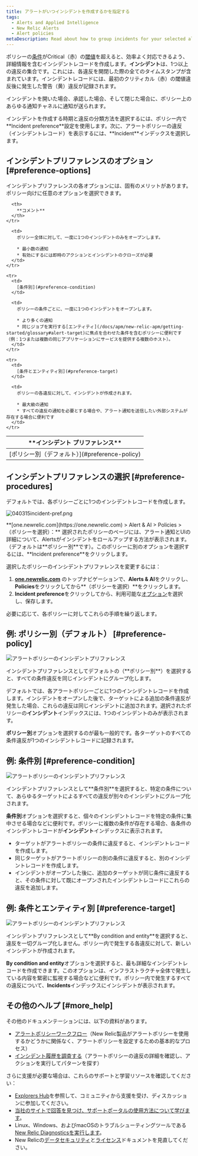```yaml
---
title: アラートがいつインシデントを作成するかを指定する
tags:
  - Alerts and Applied Intelligence
  - New Relic Alerts
  - Alert policies
metaDescription: Read about how to group incidents for your selected alert policy and select your incident preference. The default is "by policy."
---
```


ポリシーの[条件](/docs/alerts/new-relic-alerts-beta/configuring-alert-policies/define-alert-conditions)がCritical（赤）の[閾値](/docs/alerts/new-relic-alerts-beta/configuring-alert-policies/define-thresholds-trigger-alert)を超えると、効率よく対応できるよう、詳細情報を含むインシデントレコードを作成します。**インシデント**は、1つ以上の違反の集合です。これには、各違反を開閉した際の全てのタイムスタンプが含まれています。インシデントレコードには、最初のクリティカル（赤）の閾値違反後に発生した警告（黄）違反が記録されます。

インシデントを開いた場合、承認した場合、そして閉じた場合に、ポリシー上のあらゆる通知チャネルに通知が送られます。

<Callout variant="tip">
  インシデントを作成する時期と違反の分類方法を選択するには、ポリシー内で**Incident preference**設定を使用します。次に、アラートポリシーの違反（インシデントレコード）を表示するには、**Incident**インデックスを選択します。
</Callout>

## インシデントプリファレンスのオプション [#preference-options]

インシデントプリファレンスの各オプションには、固有のメリットがあります。ポリシー向けに任意のオプションを選択できます。

<table>
  <thead>
    <tr>
      <th width={200}>
        **インシデント  
        プリファレンス**
      </th>

      <th>
        **コメント**
      </th>
    </tr>
  </thead>

  <tbody>
    <tr>
      <td>
        [ポリシー別（デフォルト）](#preference-policy)
      </td>

      <td>
        ポリシー全体に対して、一度に1つのインシデントのみをオープンします。

        * 最小数の通知
        * 有効にするには即時のアクションとインシデントのクローズが必要
      </td>
    </tr>

    <tr>
      <td>
        [条件別](#preference-condition)
      </td>

      <td>
        ポリシーの条件ごとに、一度に1つのインシデントをオープンします。

        * より多くの通知
        * 同じジョブを実行する[エンティティ](/docs/apm/new-relic-apm/getting-started/glossary#alert-target)に焦点を合わせた条件を含むポリシーに便利です（例：1つまたは複数の同じアプリケーションにサービスを提供する複数のホスト）。
      </td>
    </tr>

    <tr>
      <td>
        [条件とエンティティ別](#preference-target)
      </td>

      <td>
        ポリシーの各違反に対して、インシデントが作成されます。

        * 最大級の通知
        * すべての違反の通知を必要とする場合や、アラート通知を送信したい外部システムが存在する場合に便利です
      </td>
    </tr>
  </tbody>
</table>

## インシデントプリファレンスの選択 [#preference-procedures]

デフォルトでは、各ポリシーごとに1つのインシデントレコードを作成します。

![040315incident-pref.png](./images/040315incident-pref_0.png "040315incident-pref.png")

<figcaption>
  **[one.newrelic.com](https://one.newrelic.com) > Alert & AI > Policies > （ポリシーを選択）：** 選択されたポリシーのページには、アラート通知とUIの詳細について、Alertsがインシデントをロールアップする方法が表示されます。（デフォルトは**ポリシー別**です）。このポリシーに別のオプションを選択するには、**Incident preference**をクリックします。
</figcaption>

選択したポリシーのインシデントプリファレンスを変更するには：

1. **[one.newrelic.com](https://one.newrelic.com/ "新しいウィンドウにリンクが開きます。")** のトップナビゲーションで、**Alerts & AI**をクリックし、**Policies**をクリックしてから**（ポリシーを選択）**をクリックします。
2. **Incident preference**をクリックしてから、利用可能な[オプション](#preference-options)を選択し、保存します。

必要に応じて、各ポリシーに対してこれらの手順を繰り返します。

## 例: ポリシー別（デフォルト） [#preference-policy]

![アラートポリシーのインシデントプリファレンス](./images/example-policy-incident.png "アラートポリシーのインシデントプリファレンス")

<figcaption>
  インシデントプリファレンスとしてデフォルトの（**ポリシー別**）を選択すると、すべての条件違反を同じインシデントにグループ化します。
</figcaption>

デフォルトでは、各アラートポリシーごとに1つのインシデントレコードを作成します。インシデントをオープンした後で、ターゲットによる追加の条件違反が発生した場合、これらの違反は同じインシデントに追加されます。選択されたポリシーの**インシデント**インデックスには、1つのインシデントのみが表示されます。

**ポリシー別**オプションを選択するのが最も一般的です。各ターゲットのすべての条件違反が1つのインシデントレコードに記録されます。

## 例: 条件別 [#preference-condition]

![アラートポリシーのインシデントプリファレンス](./images/example-condition-incident.png "アラートポリシーのインシデントプリファレンス")

<figcaption>
  インシデントプリファレンスとして**条件別**を選択すると、特定の条件について、あらゆるターゲットによるすべての違反が別々のインシデントにグループ化されます。
</figcaption>

**条件別**オプションを選択すると、個々のインシデントレコードを特定の条件に集中させる場合などに便利です。ポリシーに複数の条件が存在する場合、各条件のインシデントレコードが**インシデント**インデックスに表示されます。

* ターゲットがアラートポリシーの条件に違反すると、インシデントレコードを作成します。
* 同じターゲットがアラートポリシーの別の条件に違反すると、別のインシデントレコードを作成します。
* インシデントがオープンした後に、追加のターゲットが同じ条件に違反すると、その条件に対して既にオープンされたインシデントレコードにこれらの違反を追加します。

## 例: 条件とエンティティ別 [#preference-target]

![アラートポリシーのインシデントプリファレンス](./images/example-target-incident.png "アラートポリシーのインシデントプリファレンス")

<figcaption>
  インシデントプリファレンスとして**By condition and entity**を選択すると、違反を一切グループ化しません。ポリシー内で発生する各違反に対して、新しいインシデントが作成されます。
</figcaption>

**By condition and entity**オプションを選択すると、最も詳細なインシデントレコードを作成できます。このオプションは、インフラストラクチャ全体で発生している内容を緊密に監視する場合などに便利です。ポリシー内で発生するすべての違反について、**Incidents**インデックスにインシデントが表示されます。

## その他のヘルプ [#more_help]

その他のドキュメンテーションには、以下の資料があります。

* [アラートポリシーワークフロー](/docs/alerts/new-relic-alerts-beta/configuring-alert-policies/alert-policy-workflow)（New Relic製品がアラートポリシーを使用するかどうかに関係なく、アラートポリシーを設定するための基本的なプロセス）
* [インシデント履歴を調査する](/docs/alerts/new-relic-alerts-beta/reviewing-alert-incidents/explore-incident-history)（アラートポリシーの違反の詳細を確認し、アクションを実行してパターンを探す）

さらに支援が必要な場合は、これらのサポートと学習リソースを確認してください：

* [Explorers Hub](https://discuss.newrelic.com/)を参照して、コミュニティから支援を受け、ディスカッションに参加してください。
* [当社のサイトで回答を見つけ、サポートポータルの使用方法について学びます](/docs/using-new-relic/welcome-new-relic/get-started/find-help-use-support-portal)。
* Linux、Windows、およびmacOSのトラブルシューティングツールである[New Relic Diagnosticsを実行します](/docs/using-new-relic/cross-product-functions/troubleshooting/new-relic-diagnostics)。
* New Relicの[データセキュリティ](/docs/security)と[ライセンス](/docs/licenses)ドキュメントを見直してください。
